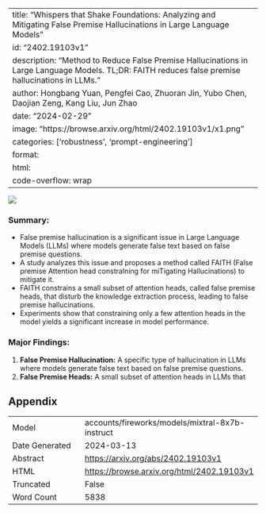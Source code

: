 
---
title: "Whispers that Shake Foundations: Analyzing and Mitigating False Premise Hallucinations in Large Language Models"
id: "2402.19103v1"
description: "Method to Reduce False Premise Hallucinations in Large Language Models. TL;DR: FAITH reduces false premise hallucinations in LLMs."
author: Hongbang Yuan, Pengfei Cao, Zhuoran Jin, Yubo Chen, Daojian Zeng, Kang Liu, Jun Zhao
date: "2024-02-29"
image: "https://browse.arxiv.org/html/2402.19103v1/x1.png"
categories: ['robustness', 'prompt-engineering']
format:
  html:
    code-overflow: wrap
---

![](https://browse.arxiv.org/html/2402.19103v1/x1.png)

### **Summary:**

- False premise hallucination is a significant issue in Large Language Models (LLMs) where models generate false text based on false premise questions.
- A study analyzes this issue and proposes a method called FAITH (False premise Attention head constraIning for miTigating Hallucinations) to mitigate it.
- FAITH constrains a small subset of attention heads, called false premise heads, that disturb the knowledge extraction process, leading to false premise hallucinations.
- Experiments show that constraining only a few attention heads in the model yields a significant increase in model performance.

### Major Findings:

1. **False Premise Hallucination:** A specific type of hallucination in LLMs where models generate false text based on false premise questions.
2. **False Premise Heads:** A small subset of attention heads in LLMs that

## Appendix

|          |          |
|----------|----------|
| Model     | accounts/fireworks/models/mixtral-8x7b-instruct       |
| Date Generated     | 2024-03-13       |
| Abstract | [https://arxiv.org/abs/2402.19103v1](https://arxiv.org/abs/2402.19103v1)        |
| HTML     | [https://browse.arxiv.org/html/2402.19103v1](https://browse.arxiv.org/html/2402.19103v1)       |
| Truncated       | False       |
| Word Count       | 5838       |